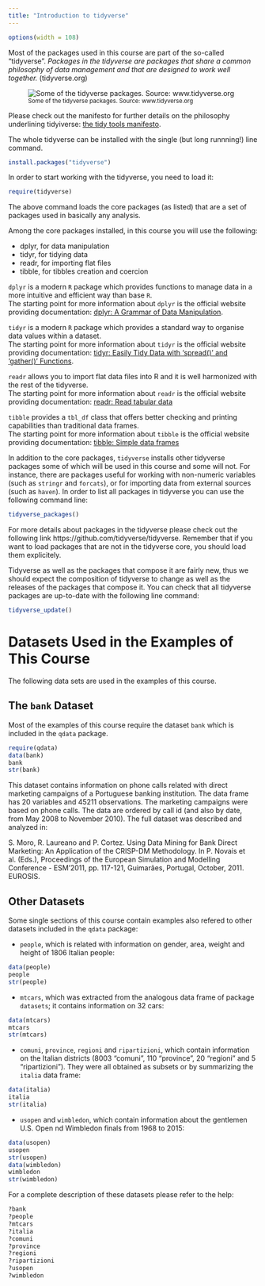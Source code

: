 ```yaml
---
title: "Introduction to tidyverse"
---
```


```r
options(width = 108)
```


Most of the packages used in this course are part of the so-called "tidyverse". _Packages in the tidyverse are packages that share a common philosophy of data management and that are designed to work well together._ (tidyverse.org) 


![<small>Some of the tidyverse packages. Source: www.tidyverse.org</small>](./images/tidyverse.png)


Please check out the manifesto for further details on the philosophy underlining tidyiverse:  [the tidy tools manifesto](https://cran.r-project.org/web/packages/tidyverse/vignettes/manifesto.html). 

The whole tidyverse can be installed with the single (but long runnning!) line command.

```r
install.packages("tidyverse")
```

In order to start working with the tidyverse, you need to load it:

```r
require(tidyverse)
```

The above command loads the core packages (as listed) that are a set of packages used in basically any analysis. 

Among the core packages installed, in this course you will use the following:

* dplyr, for data manipulation
* tidyr, for tidying data
* readr, for importing flat files
* tibble, for tibbles creation and coercion


`dplyr` is a modern `R` package which provides functions to manage data in a more intuitive and efficient way than base `R`.  
The starting point for more information about `dplyr` is the official website providing documentation: [dplyr: A Grammar of Data Manipulation](https://cran.r-project.org/web/packages/dplyr/index.html).  

`tidyr` is a modern `R` package which provides a standard way to organise data values within a dataset.  
The starting point for more information about `tidyr` is the official website providing documentation: [tidyr: Easily Tidy Data with 'spread()' and 'gather()' Functions](https://cran.r-project.org/web/packages/tidyr/index.html).  

`readr` allows you to import flat data files into R and it is well harmonized with the rest of the tidyverse.  
The starting point for more information about `readr` is the official website providing documentation: [readr: Read tabular data](https://cran.r-project.org/web/packages/readr/index.html)

`tibble` provides a `tbl_df` class that offers better checking and printing capabilities than traditional data frames.  
The starting point for more information about `tibble` is the official website providing documentation: [tibble: Simple data frames](https://cran.r-project.org/web/packages/tibble/index.html)

In addition to the core packages, `tidyverse` installs other tidyverse packages some of which will be used in this course and some will not. For instance, there are packages useful for working with non-numeric variables (such as `stringr` and `forcats`), or for importing data from external sources (such as `haven`). In order to list all packages in tidyverse you can use the following command line:


```r
tidyverse_packages()
```


For more details about packages in the tidyverse please check out the following link https://github.com/tidyverse/tidyverse. Remember that if you want to load packages that are not in the tidyverse core, you should load them explicitely.

Tidyverse as well as the packages that compose it are fairly new, thus we should expect the composition of tidyverse to change as well as the releases of the packages that compose it. You can check that all tidyverse packages are up-to-date with the following line command:

```r
tidyverse_update()
```


# Datasets Used in the Examples of This Course

The following data sets are used in the examples of this course.

## The `bank` Dataset

Most of the examples of this course require the dataset `bank` which is included in the `qdata` package.

```r
require(qdata)
data(bank)
bank
str(bank)
```

This dataset contains information on phone calls related with direct marketing campaigns of a Portuguese banking institution. The data frame has 20 variables and 45211 observations. The marketing campaigns were based on phone calls. The data are ordered by call id (and also by date, from May 2008 to November 2010). The full dataset was described and analyzed in:

S. Moro, R. Laureano and P. Cortez. Using Data Mining for Bank Direct Marketing: An Application of the CRISP-DM Methodology. In P. Novais et al. (Eds.), Proceedings of the European Simulation and Modelling Conference - ESM'2011, pp. 117-121, Guimarães, Portugal, October, 2011. EUROSIS.


## Other Datasets

Some single sections of this course contain examples also refered to other datasets included in the `qdata` package:

* `people`, which is related with information on gender, area, weight and height of 1806 Italian people:

```r
data(people)
people
str(people)
```

* `mtcars`, which was extracted from the analogous data frame of package `datasets`; it contains information on 32 cars:

```r
data(mtcars)
mtcars
str(mtcars)
```

* `comuni`, `province`, `regioni` and `ripartizioni`, which contain information on the Italian districts (8003 "comuni", 110 "province", 20 "regioni" and 5 "ripartizioni"). They were all obtained as subsets or by summarizing the `italia` data frame:

```r
data(italia)
italia
str(italia)
```

* `usopen` and `wimbledon`, which contain information about the gentlemen U.S. Open nd Wimbledon finals from 1968 to 2015:

```r
data(usopen)
usopen
str(usopen)
data(wimbledon)
wimbledon
str(wimbledon)
```

For a complete description of these datasets please refer to the help:

```r
?bank
?people
?mtcars
?italia
?comuni
?province
?regioni
?ripartizioni
?usopen
?wimbledon
```
